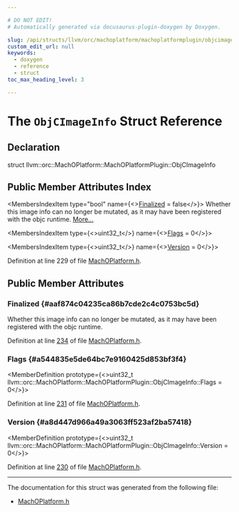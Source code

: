 ```yaml
---

# DO NOT EDIT!
# Automatically generated via docusaurus-plugin-doxygen by Doxygen.

slug: /api/structs/llvm/orc/machoplatform/machoplatformplugin/objcimageinfo
custom_edit_url: null
keywords:
  - doxygen
  - reference
  - struct
toc_max_heading_level: 3

---
```





# The `ObjCImageInfo` Struct Reference

<DoxygenPage pluginConfig={pluginConfig}>



## Declaration

<CodeBlock>struct llvm::orc::MachOPlatform::MachOPlatformPlugin::ObjCImageInfo</CodeBlock>

## Public Member Attributes Index

<MembersIndex>

<MembersIndexItem
  type="bool"
  name={<><a href="#aaf874c04235ca86b7cde2c4c0753bc5d">Finalized</a> = false</>}>
Whether this image info can no longer be mutated, as it may have been registered with the objc runtime. <a href="#aaf874c04235ca86b7cde2c4c0753bc5d">More...</a>
</MembersIndexItem>

<MembersIndexItem
  type={<>uint32&#95;t</>}
  name={<><a href="#a544835e5de64bc7e9160425d853bf3f4">Flags</a> = 0</>}>
</MembersIndexItem>

<MembersIndexItem
  type={<>uint32&#95;t</>}
  name={<><a href="#a8d447d966a49a3063ff523af2ba57418">Version</a> = 0</>}>
</MembersIndexItem>

</MembersIndex>


Definition at line 229 of file <a href="/docs/api/files/include/include/llvm/include/llvm/executionengine/include/llvm/executionengine/orc/machoplatform-h">MachOPlatform.h</a>.

<SectionDefinition>

## Public Member Attributes

### Finalized {#aaf874c04235ca86b7cde2c4c0753bc5d}

<MemberDefinition
  prototype="bool llvm::orc::MachOPlatform::MachOPlatformPlugin::ObjCImageInfo::Finalized = false">
Whether this image info can no longer be mutated, as it may have been registered with the objc runtime.

Definition at line <a href="/docs/api/files/include/include/llvm/include/llvm/executionengine/include/llvm/executionengine/orc/machoplatform-h/#l00234">234</a> of file <a href="/docs/api/files/include/include/llvm/include/llvm/executionengine/include/llvm/executionengine/orc/machoplatform-h">MachOPlatform.h</a>.
</MemberDefinition>

### Flags {#a544835e5de64bc7e9160425d853bf3f4}

<MemberDefinition
  prototype={<>uint32&#95;t llvm::orc::MachOPlatform::MachOPlatformPlugin::ObjCImageInfo::Flags = 0</>}>

Definition at line <a href="/docs/api/files/include/include/llvm/include/llvm/executionengine/include/llvm/executionengine/orc/machoplatform-h/#l00231">231</a> of file <a href="/docs/api/files/include/include/llvm/include/llvm/executionengine/include/llvm/executionengine/orc/machoplatform-h">MachOPlatform.h</a>.
</MemberDefinition>

### Version {#a8d447d966a49a3063ff523af2ba57418}

<MemberDefinition
  prototype={<>uint32&#95;t llvm::orc::MachOPlatform::MachOPlatformPlugin::ObjCImageInfo::Version = 0</>}>

Definition at line <a href="/docs/api/files/include/include/llvm/include/llvm/executionengine/include/llvm/executionengine/orc/machoplatform-h/#l00230">230</a> of file <a href="/docs/api/files/include/include/llvm/include/llvm/executionengine/include/llvm/executionengine/orc/machoplatform-h">MachOPlatform.h</a>.
</MemberDefinition>

</SectionDefinition>

<hr/>

The documentation for this struct was generated from the following file:

<ul>
<li><a href="/docs/api/files/include/include/llvm/include/llvm/executionengine/include/llvm/executionengine/orc/machoplatform-h">MachOPlatform.h</a></li>
</ul>

</DoxygenPage>
